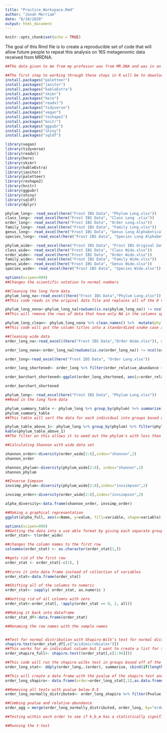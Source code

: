 ```yaml
---
title: "Practice_Workspace.Rmd"
author: "Jonah Merriam"
date: "8/10/2020"
output: html_document
---
```


```r
knitr::opts_chunk$set(echo = TRUE)
```

The goal of this Rmd file is to create a reproducible set of code that will allow future people to repeat this analysis on 16S metagenomic data received from MRDNA. 

```r
##The data given to me from my professor was from MR.DNA and was in an excel sheet. This excel sheet had different pages for the levels of phylum down to species. The one change I made to the excel sheet before reading it into R was to delete the empty columns in between the samples and in between the first sample and the label. This can be done in R but it took less than a minute in excel so I did it that way.
```


```r
##The first step to working through these steps in R will be to download these packages and make sure they are ready to use
install.packages("paletteer")
install.packages("janitor")
install.packages("kableExtra")
install.packages("skimr")
install.packages("here")
install.packages("readxl")
install.packages("tidyverse")
install.packages("vegan")
install.packages("reshape2")
install.packages("knitr")
install.packages("ggpubr")
install.packages("shiny")
install.packages("sqldf")
```

``` r
library(vegan)
library(tidyverse)
library(readxl)
library(here)
library(skimr) 
library(kableExtra)
library(janitor)
library(paletteer)
library(reshape2)
library(knitr)
library(ggpubr)
library(shiny)
library(sqldf)
library(dplyr)
```

```r
phylum_long<- read_excel(here("Frost IBS Data", "Phylum Long.xlsx"))
class_long<- read_excel(here("Frost IBS Data", "Class Long .xlsx"))
order_long<- read_excel(here("Frost IBS Data", "Order Long.xlsx"))
family_long<- read_excel(here("Frost IBS Data", "Family Long.xlsx"))
genus_long<- read_excel(here("Frost IBS Data", "Genus Long Alphabetical .xlsx"))
species_long<- read_excel(here("Frost IBS Data", "Species Long Alphabetical.xlsx"))

phylum_wide<- read_excel(here("Frost IBS Data", "Frost IBS Original Data.xlsx"))
class_wide<- read_excel(here("Frost IBS Data", "Class Wide.xlsx"))
order_wide<- read_excel(here("Frost IBS Data", "Order Wide.xlsx"))
family_wide<- read_excel(here("Frost IBS Data", "Family Wide.xlsx"))
genus_wide<- read_excel(here("Frost IBS Data", "Genus Wide.xlsx"))
species_wide<- read_excel(here("Frost IBS Data", "Species Wide.xlsx"))
```

```r
options(scipen=999)
##Changes the scientific notation to normal numbers

##Cleaning the long form data
phylum_long_na<-read_excel((here("Frost IBS Data","Phylum Long.xlsx")), na="0")
##This code reads in the original data file and replaces all of the 0 values with NA which allows for easier cleaning

phylum_long_nona<-phylum_long_na[rowSums(is.na(phylum_long_na)) != ncol(phylum_long_na[3:3]), ]
##This will remove the rows of data that have only NA in the columns specified, in this case [3:3]

phylum_long_clean<- phylum_long_nona %>% clean_names() %>%  mutate(phylum = str_to_lower(phylum))
##This code will put the column titles into a standardized snake case and will change selected character columns to all lowercase so the data is easier to handle. 

##Cleaning wide data
order_long_na<-read_excel((here("Frost IBS Data","Order Wide.xlsx")), na="0")

order_long_nona<-order_long_na[rowSums(is.na(order_long_na)) != ncol(order_long_na[2:8]), ]

```

```r
order_long<-read_excel(here("Frost IBS Data", "Order Long.xlsx"))

order_long_shortened<- order_long %>% filter(order_relative_abundance >= 0.5)

order_barchart_shortened<-ggplot(order_long_shortened, aes(y=order_relative_abundance,fill=order,x=name))+ geom_bar(stat='identity',color="black",aes(fill=order))+ scale_color_paletteer_d("awtools::bpalette")+ labs(title="", x="",y="Order Relative abundance above 0.5%")+theme_bw() + theme(legend.position="right",axis.text.x = element_text(angle=45, hjust=1,vjust=1,color="black"))

order_barchart_shortened
```

```r
phylum_long<- read_excel(here("Frost IBS Data", "Phylum Long.xlsx"))
##Read in the long form data 

phylum_summary_table <- phylum_long %>% group_by(phylum) %>% summarize(mean_abundance = mean(phylum_relative_abundance), median_abundance = median(phylum_relative_abundance), sd_relative_abundance = sd(phylum_relative_abundance))
phylum_summary_table
##This table will sort the data for each individual into groups based on the phylum. It includes the mean, median, and standard deviation of each of the individuals relative abundances across each phylum.

phylum_table_above_1<- phylum_long %>% group_by(phylum) %>% filter(phylum_relative_abundance >= 1) %>% summarize(name = n(),mean_abundance = mean(phylum_relative_abundance), median_abundance = median(phylum_relative_abundance), sd_relative_abundance = sd(phylum_relative_abundance), shannon = (shannon_phylum))
kable(phylum_table_above_1)
##The filter on this allows it to weed out the phylum's with less than 1% relative abundance which gives a better idea of the most prevalent phylum's 
```

```r
##Calculating Shannon with wide data set 

shannon_order<-diversity(order_wide[2:8],index="shannon",2)
shannon_order

shannon_phylum<-diversity(phylum_wide[2:8], index="shannon",2)
shannon_phylum

##Inverse Simpson
invsimp_phylum<-diversity(phylum_wide[2:8],index="invsimpson",2)

invsimp_order<-diversity(order_wide[2:8],index="invsimpson",2)

alpha_diversity<-data.frame(shannon_order, invsimp_order)

##Making a graphical representation
ggplot(alpha_full, aes(x=Name, y=value, fill=variable, shape=variable))+geom_point(size=4,aes(color=variable))+facet_grid(variable~.,scales="free")+theme_bw()+theme(axis.text.x = element_text(angle = 90,hjust=1,vjust=0.5,size=8),axis.text.y=element_text(size=12),legend.position = "top")
```

```r
options(scipen=999)
##Getting the data into a use able format by giving each separate group its own column so the tests can be run within a group 
order_stat<- t(order_wide)

##changes the column names to the first row
colnames(order_stat) <- as.character(order_stat[1,])

##gets rid of the first row 
order_stat <- order_stat[-c(1), ]
 
##turns it into data frame instead of collection of variables
order_stat<-data.frame(order_stat)

##Shifting all of the columns to numeric
order_stat<- sapply( order_stat, as.numeric )

##Getting rid of all columns with zero
order_stat<-order_stat[, !apply(order_stat == 0, 2, all)]

##Making it back into dataframe
order_stat_df<-data.frame(order_stat)

##Renaming the row names with the sample names


##Test for normal distribution with Shapiro-Wilk’s test for normal distribution 
shapiro.test(order_stat_df[,c("acidimicrobiales")])
##This works for an individual column but I want to create a list for the whole data set where NA is listed if not enough samples and where the p-value can tell if it is normal and then have a data frame where only the normally distributed ones appear
order_shapiro_full<- shapiro.test((order_stat[,c[1:94]]))

```

```r
##This code will run the shapiro wilks test in groups based off of the taxonomic level. This allows the same level to be gathered across samples so that they can be tested for normality. Each order will receive a P value based on if it 
order_long_stat<- ddply(order_long,.(order), summarise, cbind(if(length(unique(order_relative_abundance))==1) NA else shapiro.test(order_relative_abundance)$p.value, if(length(unique(order_relative_abundance))==1) NA else shapiro.test(order_relative_abundance)$statistic))

##This will create a data frame with the pvalue of the shapiro test and the W-statistic. The pvalue will be the used to tell if the specific order is distributed normally by accepting sets as normally distributed if they are over the value of p>0.05
order_long_shapiro<- data.frame(order=order_long_stat[,1],as.data.frame(order_long_stat[,2]),stringsAsFactors=FALSE)names(order_long_shapiro)[2:3]<-c("Pvalue","stats")

##Removing all tests with pvalue below 0.5
order_long_normally_distributed<- order_long_shapiro %>% filter(Pvalue >= 0.05)

##Combing pvalue and relative abundance  
order_agg = merge(order_long_normally_distributed, order_long, by="order")
```

```r
##Testing within each order to see if k_b_m has a statistically significant difference in any order. Might try to end up with a table of all cases of this for each person.

##Running the t-test
```


